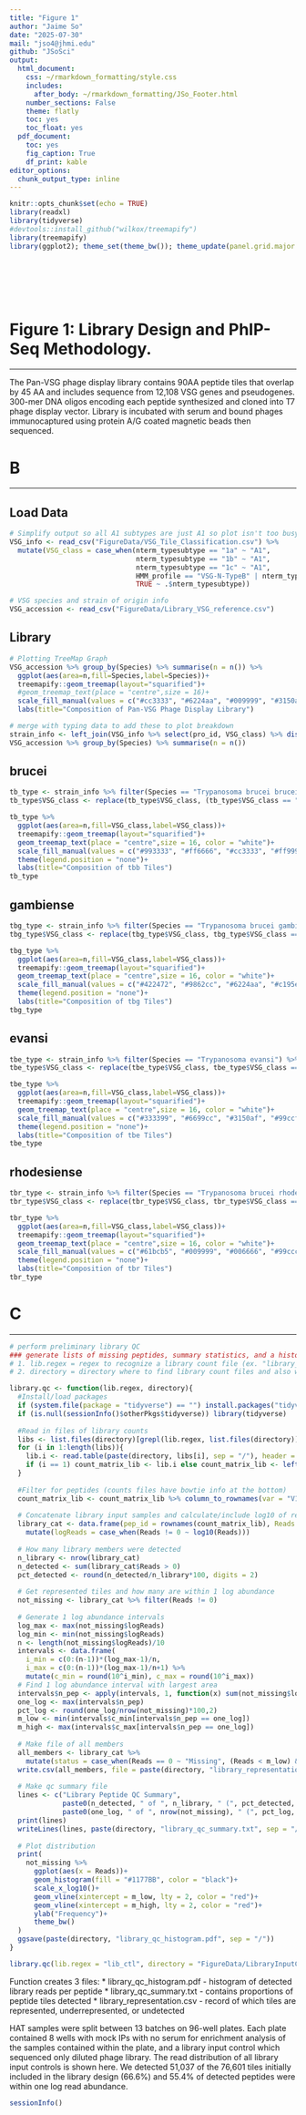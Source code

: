 ---
title: "Figure 1"
author: "Jaime So"
date: "2025-07-30"
mail: "jso4@jhmi.edu"
github: "JSoSci"
output:
  html_document:
    css: ~/rmarkdown_formatting/style.css
    includes:
      after_body: ~/rmarkdown_formatting/JSo_Footer.html
    number_sections: False
    theme: flatly
    toc: yes
    toc_float: yes
  pdf_document:
    toc: yes
    fig_caption: True
    df_print: kable
editor_options:
  chunk_output_type: inline
---

```{r setup, include=FALSE}
knitr::opts_chunk$set(echo = TRUE)
library(readxl)
library(tidyverse)
#devtools::install_github("wilkox/treemapify")
library(treemapify)
library(ggplot2); theme_set(theme_bw()); theme_update(panel.grid.major = element_blank(), panel.grid.minor = element_blank(), axis.line = element_line(colour = "black"))
```

<br><br><br><br>

# Figure 1: Library Design and PhIP-Seq Methodology. 
***

The Pan-VSG phage display library contains 90AA peptide tiles that overlap by 45 AA and includes sequence from 12,108 VSG genes and pseudogenes. 300-mer DNA oligos encoding each peptide synthesized and cloned into T7 phage display vector. Library is incubated with serum and bound phages immunocaptured using protein A/G coated magnetic beads then sequenced.

# B {.tabset .tabset-fade .tabset-pills}
***

## Load Data
```{r}
# Simplify output so all A1 subtypes are just A1 so plot isn't too busy
VSG_info <- read_csv("FigureData/VSG_Tile_Classification.csv") %>% 
  mutate(VSG_class = case_when(nterm_typesubtype == "1a" ~ "A1",
                               nterm_typesubtype == "1b" ~ "A1",
                               nterm_typesubtype == "1c" ~ "A1",
                               HMM_profile == "VSG-N-TypeB" | nterm_typesubtype == "B1" ~ "B",
                               TRUE ~ .$nterm_typesubtype))

# VSG species and strain of origin info
VSG_accession <- read_csv("FigureData/Library_VSG_reference.csv")

```

## Library
```{r}
# Plotting TreeMap Graph 
VSG_accession %>% group_by(Species) %>% summarise(n = n()) %>%
  ggplot(aes(area=n,fill=Species,label=Species))+ 
  treemapify::geom_treemap(layout="squarified")+ 
  #geom_treemap_text(place = "centre",size = 16)+ 
  scale_fill_manual(values = c("#cc3333", "#6224aa", "#009999", "#3150af"))+
  labs(title="Composition of Pan-VSG Phage Display Library")

# merge with typing data to add these to plot breakdown
strain_info <- left_join(VSG_info %>% select(pro_id, VSG_class) %>% distinct(), VSG_accession, by = c("pro_id"= "GB_Accession/TriTrypDB"))
VSG_accession %>% group_by(Species) %>% summarise(n = n())
```

## brucei
```{r}
tb_type <- strain_info %>% filter(Species == "Trypanosoma brucei brucei") %>% group_by(VSG_class) %>% summarise(n = n()) 
tb_type$VSG_class <- replace(tb_type$VSG_class, (tb_type$VSG_class == "Indeterminate"), values = c("None"))

tb_type %>%
  ggplot(aes(area=n,fill=VSG_class,label=VSG_class))+ 
  treemapify::geom_treemap(layout="squarified")+ 
  geom_treemap_text(place = "centre",size = 16, color = "white")+ 
  scale_fill_manual(values = c("#993333", "#ff6666", "#cc3333", "#ff9999"))+
  theme(legend.position = "none")+
  labs(title="Composition of tbb Tiles")
tb_type
```

## gambiense
```{r}
tbg_type <- strain_info %>% filter(Species == "Trypanosoma brucei gambiense") %>% group_by(VSG_class) %>% summarise(n = n()) 
tbg_type$VSG_class <- replace(tbg_type$VSG_class, tbg_type$VSG_class == "Indeterminate", values = c("None"))

tbg_type %>%
  ggplot(aes(area=n,fill=VSG_class,label=VSG_class))+ 
  treemapify::geom_treemap(layout="squarified")+ 
  geom_treemap_text(place = "centre",size = 16, color = "white")+ 
  scale_fill_manual(values = c("#422472", "#9862cc", "#6224aa", "#c195ef"))+
  theme(legend.position = "none")+
  labs(title="Composition of tbg Tiles")
tbg_type
```

## evansi
```{r}
tbe_type <- strain_info %>% filter(Species == "Trypanosoma evansi") %>% group_by(VSG_class) %>% summarise(n = n()) 
tbe_type$VSG_class <- replace(tbe_type$VSG_class, tbe_type$VSG_class == "Indeterminate", values = c("None"))

tbe_type %>%
  ggplot(aes(area=n,fill=VSG_class,label=VSG_class))+ 
  treemapify::geom_treemap(layout="squarified")+ 
  geom_treemap_text(place = "centre",size = 16, color = "white")+ 
  scale_fill_manual(values = c("#333399", "#6699cc", "#3150af", "#99ccff"))+
  theme(legend.position = "none")+
  labs(title="Composition of tbe Tiles")
tbe_type
```

## rhodesiense
```{r}
tbr_type <- strain_info %>% filter(Species == "Trypanosoma brucei rhodesiense") %>% group_by(VSG_class) %>% summarise(n = n()) 
tbr_type$VSG_class <- replace(tbr_type$VSG_class, tbr_type$VSG_class == "Indeterminate", values = c("None"))

tbr_type %>%
  ggplot(aes(area=n,fill=VSG_class,label=VSG_class))+ 
  treemapify::geom_treemap(layout="squarified")+ 
  geom_treemap_text(place = "centre",size = 16, color = "white")+ 
  scale_fill_manual(values = c("#61bcb5", "#009999", "#006666", "#99cccc"))+
  theme(legend.position = "none")+
  labs(title="Composition of tbr Tiles")
tbr_type
```

# C
***
```{r, eval=FALSE}
# perform preliminary library QC
### generate lists of missing peptides, summary statistics, and a histogram showing read count distribution
# 1. lib.regex = regex to recognize a library count file (ex. "library_.+trimmed.fq.sorted.bam.htseq.txt")
# 2. directory = directory where to find library count files and also write output

library.qc <- function(lib.regex, directory){
  #Install/load packages
  if (system.file(package = "tidyverse") == "") install.packages("tidyverse")
  if (is.null(sessionInfo()$otherPkgs$tidyverse)) library(tidyverse)
  
  #Read in files of library counts
  libs <- list.files(directory)[grepl(lib.regex, list.files(directory))]
  for (i in 1:length(libs)){
    lib.i <- read.table(paste(directory, libs[i], sep = "/"), header = F, comment.char = "_")
    if (i == 1) count_matrix_lib <- lib.i else count_matrix_lib <- left_join(count_matrix_lib, lib.i, by = "X1")
  }
  
  #Filter for peptides (counts files have bowtie info at the bottom)
  count_matrix_lib <- count_matrix_lib %>% column_to_rownames(var = "V1")
  
  # Concatenate library input samples and calculate/include log10 of read counts
  library_cat <- data.frame(pep_id = rownames(count_matrix_lib), Reads = rowSums(count_matrix_lib)) %>%
    mutate(logReads = case_when(Reads != 0 ~ log10(Reads)))
  
  # How many library members were detected
  n_library <- nrow(library_cat)
  n_detected <- sum(library_cat$Reads > 0)
  pct_detected <- round(n_detected/n_library*100, digits = 2)
  
  # Get represented tiles and how many are within 1 log abundance
  not_missing <- library_cat %>% filter(Reads != 0) 
  
  # Generate 1 log abundance intervals
  log_max <- max(not_missing$logReads)
  log_min <- min(not_missing$logReads)
  n <- length(not_missing$logReads)/10
  intervals <- data.frame(
    i_min = c(0:(n-1))*(log_max-1)/n,
    i_max = c(0:(n-1))*(log_max-1)/n+1) %>% 
    mutate(c_min = round(10^i_min), c_max = round(10^i_max))
  # Find 1 log abundance interval with largest area
  intervals$n_pep <- apply(intervals, 1, function(x) sum(not_missing$logReads > x[1] & not_missing$logReads < x[2]))
  one_log <- max(intervals$n_pep)
  pct_log <- round(one_log/nrow(not_missing)*100,2)
  m_low <- min(intervals$c_min[intervals$n_pep == one_log])
  m_high <- max(intervals$c_max[intervals$n_pep == one_log])
  
  # Make file of all members
  all_members <- library_cat %>%
    mutate(status = case_when(Reads == 0 ~ "Missing", (Reads < m_low) & (Reads > 0) ~ "Underrepresented", TRUE ~ "Represented"))
  write.csv(all_members, file = paste(directory, "library_representation.csv", sep = "/"), quote = FALSE)
  
  # Make qc summary file
  lines <- c("Library Peptide QC Summary",
             paste0(n_detected, " of ", n_library, " (", pct_detected, "%) peptides detected."),
             paste0(one_log, " of ", nrow(not_missing), " (", pct_log, "%) detected peptides were within one log abundance (", m_low, "-", m_high,")."))
  print(lines)
  writeLines(lines, paste(directory, "library_qc_summary.txt", sep = "/"))
  
  # Plot distribution
  print(
    not_missing %>%
      ggplot(aes(x = Reads))+
      geom_histogram(fill = "#1177BB", color = "black")+
      scale_x_log10()+
      geom_vline(xintercept = m_low, lty = 2, color = "red")+
      geom_vline(xintercept = m_high, lty = 2, color = "red")+
      ylab("Frequency")+
      theme_bw()
  )
  ggsave(paste(directory, "library_qc_histogram.pdf", sep = "/"))
}

library.qc(lib.regex = "lib_ctl", directory = "FigureData/LibraryInputCTLs/")

```

Function creates 3 files:
* library_qc_histogram.pdf - histogram of detected library reads per peptide
* library_qc_summary.txt - contains proportions of peptide tiles detected
* library_representation.csv - record of which tiles are represented, underrepresented, or undetected

HAT samples were split between 13 batches on 96-well plates. Each plate contained 8 wells with mock IPs with no serum for enrichment analysis of the samples contained within the plate, and a library input control which sequenced only diluted phage library. The read distribution of all library input controls is shown here. We detected 51,037 of the 76,601 tiles initially included in the library design (66.6%) and 55.4% of detected peptides were within one log read abundance. 

```{r, echo=FALSE}
sessionInfo()
```